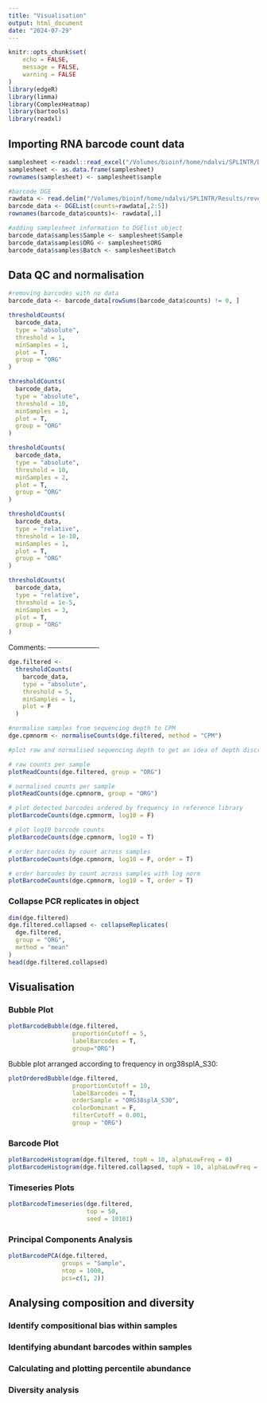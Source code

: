 ```yaml
---
title: "Visualisation"
output: html_document
date: "2024-07-29"
---
```


```r
knitr::opts_chunk$set(
	echo = FALSE,
	message = FALSE,
	warning = FALSE
)
library(edgeR)
library(limma)
library(ComplexHeatmap)
library(bartools)
library(readxl)
```

## Importing RNA barcode count data
```r
samplesheet <-readxl::read_excel("/Volumes/bioinf/home/ndalvi/SPLINTR/Data/samplesheet.xlsx")
samplesheet <- as.data.frame(samplesheet)
rownames(samplesheet) <- samplesheet$sample

#barcode DGE
rawdata <- read.delim("/Volumes/bioinf/home/ndalvi/SPLINTR/Results/reverse_complement_2/counts/all_counts_combined.tsv", check.names = FALSE, stringsAsFactors = FALSE)
barcode_data <- DGEList(counts=rawdata[,2:5])
rownames(barcode_data$counts)<- rawdata[,1]

#adding samplesheet information to DGElist object
barcode_data$samples$Sample <- samplesheet$Sample
barcode_data$samples$ORG <- samplesheet$ORG
barcode_data$samples$Batch <- samplesheet$Batch
```
## Data QC and normalisation
```r
#removing barcodes with no data 
barcode_data <- barcode_data[rowSums(barcode_data$counts) != 0, ]

thresholdCounts(
  barcode_data,
  type = "absolute",
  threshold = 1,
  minSamples = 1,
  plot = T,
  group = "ORG"
)

thresholdCounts(
  barcode_data,
  type = "absolute",
  threshold = 10,
  minSamples = 1,
  plot = T,
  group = "ORG"
)

thresholdCounts(
  barcode_data,
  type = "absolute",
  threshold = 10,
  minSamples = 2,
  plot = T,
  group = "ORG"
)

thresholdCounts(
  barcode_data,
  type = "relative",
  threshold = 1e-10,
  minSamples = 1,
  plot = T,
  group = "ORG"
)

thresholdCounts(
  barcode_data,
  type = "relative",
  threshold = 1e-5,
  minSamples = 3,
  plot = T,
  group = "ORG"
)
```

Comments: ----------------------

```r
dge.filtered <-
  thresholdCounts(
    barcode_data,
    type = "absolute",
    threshold = 5,
    minSamples = 1,
    plot = F
  )

#normalise samples from sequencing depth to CPM
dge.cpmnorm <- normaliseCounts(dge.filtered, method = "CPM")

#plot raw and normalised sequencing depth to get an idea of depth discrepancies between PCR replicates

# raw counts per sample
plotReadCounts(dge.filtered, group = "ORG")

# normalised counts per sample
plotReadCounts(dge.cpmnorm, group = "ORG")

# plot detected barcodes ordered by frequency in reference library
plotBarcodeCounts(dge.cpmnorm, log10 = F)

# plot log10 barcode counts
plotBarcodeCounts(dge.cpmnorm, log10 = T)

# order barcodes by count across samples
plotBarcodeCounts(dge.cpmnorm, log10 = F, order = T)

# order barcodes by count across samples with log norm
plotBarcodeCounts(dge.cpmnorm, log10 = T, order = T)
```
### Collapse PCR replicates in object
```r
dim(dge.filtered)
dge.filtered.collapsed <- collapseReplicates(
  dge.filtered,
  group = "ORG",
  method = "mean"
)
head(dge.filtered.collapsed)
```
## Visualisation 
### Bubble Plot
```r
plotBarcodeBubble(dge.filtered, 
                  proportionCutoff = 5, 
                  labelBarcodes = T,
                  group="ORG")
```
Bubble plot arranged according to frequency in org38splA_S30:
```r
plotOrderedBubble(dge.filtered, 
                  proportionCutoff = 10, 
                  labelBarcodes = T, 
                  orderSample = "ORG38splA_S30", 
                  colorDominant = F, 
                  filterCutoff = 0.001,
                  group = "ORG")
```
### Barcode Plot
```r
plotBarcodeHistogram(dge.filtered, topN = 10, alphaLowFreq = 0)
plotBarcodeHistogram(dge.filtered.collapsed, topN = 10, alphaLowFreq = 0)
```
### Timeseries Plots
```r
plotBarcodeTimeseries(dge.filtered, 
                      top = 50, 
                      seed = 10101)
```
### Principal Components Analysis 
```r
plotBarcodePCA(dge.filtered, 
               groups = "Sample", 
               ntop = 1000,
               pcs=c(1, 2))

```
## Analysing composition and diversity
### Identify compositional bias within samples
### Identifying abundant barcodes within samples
### Calculating and plotting percentile abundance
### Diversity analysis 
